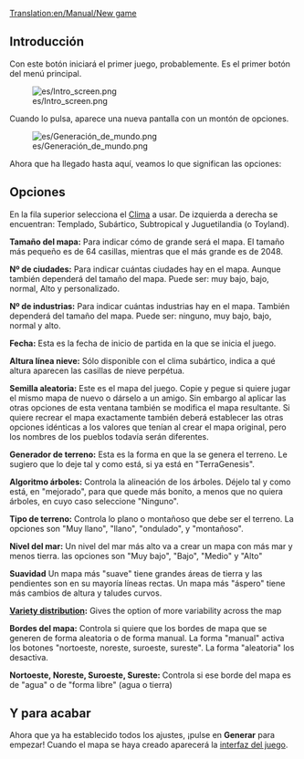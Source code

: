 [[Translation:en/Manual/New game]]
{{es/Traducción|origen=New game}}

== Introducción ==
Con este botón iniciará el primer juego, probablemente.
Es el primer botón del menú principal.

[[File:es/Intro screen.png]]

Cuando lo pulsa, aparece una nueva pantalla con un montón de opciones.

[[File:es/Generación de mundo.png]]

Ahora que ha llegado hasta aquí, veamos lo que significan las opciones:
==Opciones==
En la fila superior selecciona el [[es/Manual/Clima|Clima]] a usar.
De izquierda a derecha se encuentran: Templado, Subártico, Subtropical y Juguetilandia (o Toyland).

'''Tamaño del mapa:'''
Para indicar cómo de grande será el mapa. El tamaño más pequeño es de 64 casillas, mientras que el más grande es de 2048.

'''Nº de ciudades:'''
Para indicar cuántas ciudades hay en el mapa. Aunque también dependerá del tamaño del mapa. Puede ser: muy bajo, bajo, normal, Alto y personalizado.

'''Nº de industrias:'''
Para indicar cuántas industrias hay en el mapa. También dependerá del tamaño del mapa. Puede ser: ninguno, muy bajo, bajo, normal y alto.

'''Fecha:'''
Esta es la fecha de inicio de partida en la que se inicia el juego.

'''Altura línea nieve:'''
Sólo disponible con el clima subártico, indica a qué altura aparecen las casillas de nieve perpétua.

'''Semilla aleatoria:'''
Este es el mapa del juego. Copie y pegue si quiere jugar el mismo mapa de nuevo o dárselo a un amigo. Sin embargo al aplicar las otras opciones de esta ventana también se modifica el mapa resultante. Si quiere recrear el mapa exactamente también deberá establecer las otras opciones idénticas a los valores que tenían al crear el mapa original, pero los nombres de los pueblos todavía serán diferentes.

'''Generador de terreno:'''
Esta es la forma en que la se genera el terreno. Le sugiero que lo deje tal y como está, si ya está en "TerraGenesis".

'''Algoritmo árboles:'''
Controla la alineación de los árboles. Déjelo tal y como está, en "mejorado", para que quede más bonito, a menos que no quiera árboles, en cuyo caso seleccione "Ninguno".

'''Tipo de terreno:'''
Controla lo plano o montañoso que debe ser el terreno. La opciones son "Muy llano", "llano", "ondulado", y "montañoso".

'''Nivel del mar:'''
Un nivel del mar más alto va a crear un mapa con más mar y menos tierra. las opciones son "Muy bajo", "Bajo", "Medio" y "Alto"

'''Suavidad'''
Un mapa más "suave" tiene grandes áreas de tierra y las pendientes son en su mayoría líneas rectas. Un mapa más "áspero" tiene más cambios de altura y taludes curvos.

{{es/Pendiente de traducción}}
'''[[en/Manual/Variety distribution|Variety distribution]]:''' 
Gives the option of more variability across the map

'''Bordes del mapa:'''
Controla si quiere que los bordes de mapa que se generen de forma aleatoria o de forma manual.
La forma "manual" activa los botones "nortoeste, noreste, suroeste, sureste".
La forma "aleatoria" los desactiva.

'''Nortoeste, Noreste, Suroeste, Sureste:'''
Controla si ese borde del mapa es de "agua" o de "forma libre" (agua o tierra)

==Y para acabar==
Ahora que ya ha establecido todos los ajustes, ¡pulse en '''Generar''' para empezar! Cuando el mapa se haya creado aparecerá la [[es/Manual/Interfaz del juego|interfaz del juego]].